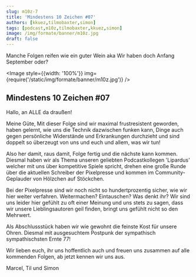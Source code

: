 ```yaml
---
slug: m10z-7
title: 'Mindestens 10 Zeichen #07'
authors: [kkuez,tilmobaxter,simon]
tags: [podcast,m10z,tilmobaxter,kkuez,simon]
image: /img/formate/banner/m10z.jpg
draft: false
---
```



Manche Folgen reifen wie ein guter Wein aka Wir haben doch Anfang September oder?

<Image style={{width: '100%'}} img={require('/static/img/formate/banner/m10z.jpg')} />

<!--truncate-->

## Mindestens 10 Zeichen #07

Hallo, an ALLE da draußen!

Meine Güte, Mit dieser Folge sind wir maximal frustresistent geworden, haben gelernt, wie uns die Technik dazwischen funken kann, Dinge auch gegen persönliche Widerstände und Erkrankungen durchzieht und sind doppelt so überzeugt von uns und euch und allem, was wir tun!

Also her damit, raus damit, Folge fertig und die nächste kann kommen.
Diesmal haben wir als Thema unseren geliebten Podcastkollegen 'Lipardus' welcher mit uns über kompetitive Spiele spricht,
drehen eine große Runde über die aktuellen Schreiber der Pixelpresse und kommen im Community-Geplauder von Hölzchen auf Stöckchen.

Bei der Pixelpresse sind wir noch nicht so hundertprozentig sicher, wie wir hier weiter verfahren.
Weitermachen? Eintauschen? Was denkt ihr?
Wir sind uns leider hier gefühlt zu oft einer Meinung und uns stets zu sagen, dass wir unsere Lieblingsautoren geil finden, bringt uns gefühlt nicht so den Mehrwert.

Als Abschlussstück haben wir wie gewohnt die feinste Kost für unsere Ohren.
Diesmal mit ausgesuchtem Postpunk der sympathisch sympathischsten Ernte 77!

Wir lieben euch, ihr uns hoffentlich auch und freuen uns zusammen auf alle kommenden Folgen, ab jetzt kennen wir uns aus.

Marcel, Til und Simon


<ReactPlayer
    width="100%"
    height="50px"
    controls
    url='https://m10z.picnotes.de/M10Z/M10Z_007.mp3'
/>
